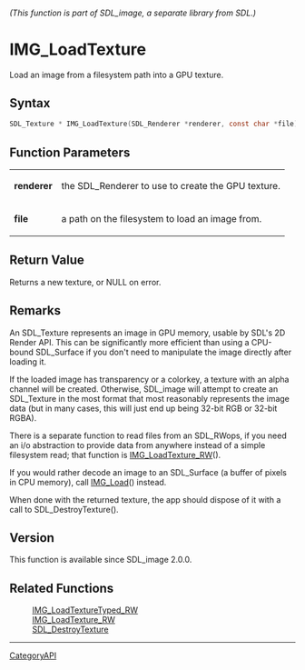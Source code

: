 ====== (This function is part of SDL_image, a separate library from SDL.) ======
= IMG_LoadTexture =

Load an image from a filesystem path into a GPU texture.

== Syntax ==

<syntaxhighlight lang='c'>
SDL_Texture * IMG_LoadTexture(SDL_Renderer *renderer, const char *file);
</syntaxhighlight>

== Function Parameters ==

{|
|'''renderer'''
|the SDL_Renderer to use to create the GPU texture.
|-
|'''file'''
|a path on the filesystem to load an image from.
|}

== Return Value ==

Returns a new texture, or NULL on error.

== Remarks ==

An SDL_Texture represents an image in GPU memory, usable by SDL's 2D Render
API. This can be significantly more efficient than using a CPU-bound
SDL_Surface if you don't need to manipulate the image directly after
loading it.

If the loaded image has transparency or a colorkey, a texture with an alpha
channel will be created. Otherwise, SDL_image will attempt to create an
SDL_Texture in the most format that most reasonably represents the image
data (but in many cases, this will just end up being 32-bit RGB or 32-bit
RGBA).

There is a separate function to read files from an SDL_RWops, if you need
an i/o abstraction to provide data from anywhere instead of a simple
filesystem read; that function is [[IMG_LoadTexture_RW]]().

If you would rather decode an image to an SDL_Surface (a buffer of pixels
in CPU memory), call [[IMG_Load]]() instead.

When done with the returned texture, the app should dispose of it with a
call to SDL_DestroyTexture().

== Version ==

This function is available since SDL_image 2.0.0.

== Related Functions ==

:[[../IMG_LoadTextureTyped_RW|IMG_LoadTextureTyped_RW]]
:[[../IMG_LoadTexture_RW|IMG_LoadTexture_RW]]
:[[/SDL_DestroyTexture|SDL_DestroyTexture]]

----
[[CategoryAPI]]


